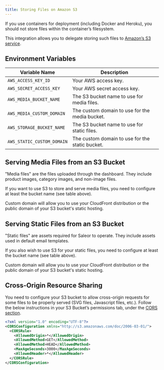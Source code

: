 ```yaml
---
title: Storing Files on Amazon S3
---
```


If you use containers for deployment (including Docker and Heroku), you should not store files within the container’s filesystem.

This integration allows you to delegate storing such files to [Amazon’s S3 service](https://aws.amazon.com/s3/).

## Environment Variables

| Variable Name              | Description                                     |
|----------------------------|-------------------------------------------------|
| `AWS_ACCESS_KEY_ID`        | Your AWS access key.                            |
| `AWS_SECRET_ACCESS_KEY`    | Your AWS secret access key.                     |
| `AWS_MEDIA_BUCKET_NAME`    | The S3 bucket name to use for media files.      |
| `AWS_MEDIA_CUSTOM_DOMAIN`  | The custom domain to use for the media bucket.  |
| `AWS_STORAGE_BUCKET_NAME`  | The S3 bucket name to use for static files.     |
| `AWS_STATIC_CUSTOM_DOMAIN` | The custom domain to use for the static bucket. |

## Serving Media Files from an S3 Bucket

"Media files" are the files uploaded through the dashboard. They include product images, category images, and non-image files.

If you want to use S3 to store and serve media files, you need to configure at least the bucket name (see table above).

Custom domain will allow you to use your CloudFront distribution or the public domain of your S3 bucket's static hosting.

## Serving Static Files from an S3 Bucket

"Static files" are assets required for Saleor to operate. They include assets used in default email templates.

If you also wish to use S3 for your static files, you need to configure at least the bucket name (see table above).

Custom domain will allow you to use your CloudFront distribution or the public domain of your S3 bucket's static hosting.

## Cross-Origin Resource Sharing

You need to configure your S3 bucket to allow cross-origin requests for some files to be properly served (SVG files, Javascript files, etc.). Follow the below instructions in your S3 Bucket’s permissions tab, under the [CORS section](https://cloud.google.com/storage/docs/xml-api/put-bucket-cors).

```xml
<?xml version="1.0" encoding="UTF-8"?>
<CORSConfiguration xmlns="http://s3.amazonaws.com/doc/2006-03-01/">
  <CORSRule>
    <AllowedOrigin>*</AllowedOrigin>
    <AllowedMethod>GET</AllowedMethod>
    <AllowedMethod>HEAD</AllowedMethod>
    <MaxAgeSeconds>3000</MaxAgeSeconds>
    <AllowedHeader>*</AllowedHeader>
  </CORSRule>
</CORSConfiguration>
```
